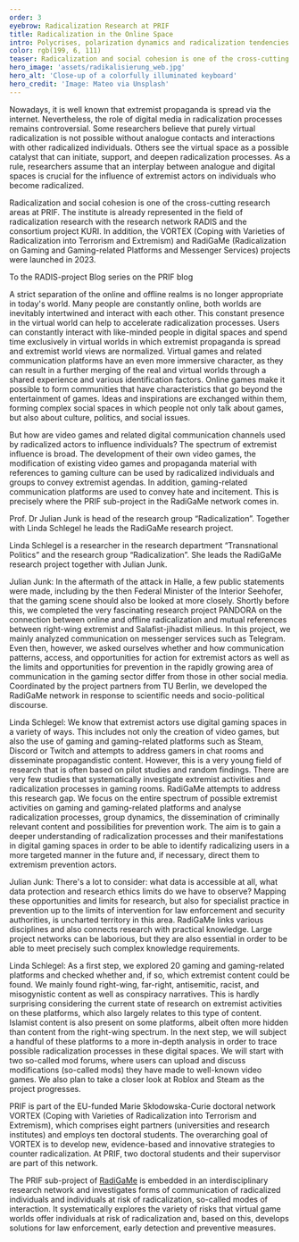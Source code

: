 ```yaml
---
order: 3
eyebrow: Radicalization Research at PRIF
title: Radicalization in the Online Space
intro: Polycrises, polarization dynamics and radicalization tendencies go hand in hand. Whether it is the Covid-19 pandemic, the war in Ukraine or the war in Gaza – extremist actors seize on these issues and instrumentalize them. Socio-political events are processed in propagandistic material and thus reinforce radicalization dynamics. Virtual worlds are playing an increasingly important role here, as connectivity and reach are increased by Net 2.0. Online radicalization is one of the fields of radicalization research at PRIF, an area that was further expanded in 2023 with the launch of the VORTEX and RadiGaMe projects. 
color: rgb(199, 6, 111)
teaser: Radicalization and social cohesion is one of the cross-cutting areas of research at PRIF. A new research alliance examines the role virtual worlds play in this context.
hero_image: 'assets/radikalisierung_web.jpg'
hero_alt: 'Close-up of a colorfully illuminated keyboard'
hero_credit: 'Image: Mateo via Unsplash'
---
```


<Leadin>Nowadays, it is well known </Leadin> that extremist propaganda is spread via the internet. Nevertheless, the role of digital media in radicalization processes remains controversial. Some researchers believe that purely virtual radicalization is not possible without analogue contacts and interactions with other radicalized individuals. Others see the virtual space as a possible catalyst that can initiate, support, and deepen radicalization processes. As a rule, researchers assume that an interplay between analogue and digital spaces is crucial for the influence of extremist actors on individuals who become radicalized.

<Callout eyebrow="Infobox" title="Research on radicalization and social cohesion" expandable={false}>

Radicalization and social cohesion is one of the cross-cutting research areas at PRIF. The institute is already represented in the field of radicalization research with the research network  RADIS and the consortium project KURI. In addition, the VORTEX (Coping with Varieties of Radicalization into Terrorism and Extremism) and RadiGaMe (Radicalization on Gaming and Gaming-related Platforms and Messenger Services) projects were launched in 2023.

</Callout>

<CallToAction url="https://blog.prif.org/reihen/radis-blogserie-debatten-zu-islamistischem-extremismus/">

To the RADIS-project Blog series on the PRIF blog

</CallToAction>

A strict separation of the online and offline realms is no longer appropriate in today's world. Many people are constantly online, both worlds are inevitably intertwined and interact with each other. This constant presence in the virtual world can help to accelerate radicalization processes. Users can constantly interact with like-minded people in digital spaces and spend time exclusively in virtual worlds in which extremist propaganda is spread and extremist world views are normalized. Virtual games and related communication platforms have an even more immersive character, as they can result in a further merging of the real and virtual worlds through a shared experience and various identification factors. Online games make it possible to form communities that have characteristics that go beyond the entertainment of games. Ideas and inspirations are exchanged within them, forming complex social spaces in which people not only talk about games, but also about culture, politics, and social issues.

But how are video games and related digital communication channels used by radicalized actors to influence individuals? The spectrum of extremist influence is broad. The development of their own video games, the modification of existing video games and propaganda material with references to gaming culture can be used by radicalized individuals and groups to convey extremist agendas. In addition, gaming-related communication platforms are used to convey hate and incitement. This is precisely where the PRIF sub-project in the RadiGaMe network comes in.

<Interview title="Interview with Linda Schlegel and Julian Junk">

<InterviewParticipant name="Julian Junk" image="assets/Julian_pink_web.jpg" >

Prof. Dr Julian Junk is head of the research group “Radicalization”. Together with Linda Schlegel he leads the RadiGaMe research project.

</InterviewParticipant>

<InterviewParticipant name="Linda Schlegel" image="assets/Linda_web.jpg" >

Linda Schlegel is a researcher in the research department “Transnational Politics” and the research group “Radicalization”. She leads the RadiGaMe research project together with Julian Junk.

</InterviewParticipant>

<InterviewQuestion q="So far, the RadiGaMe project is a novelty. How did the project come about?">

Julian Junk: In the aftermath of the attack in Halle, a few public statements were made, including by the then Federal Minister of the Interior Seehofer, that the gaming scene should also be looked at more closely. Shortly before this, we completed the very fascinating research project PANDORA on the connection between online and offline radicalization and mutual references between right-wing extremist and Salafist-jihadist milieus. In this project, we mainly analyzed communication on messenger services such as Telegram. Even then, however, we asked ourselves whether and how communication patterns, access, and opportunities for action for extremist actors as well as the limits and opportunities for prevention in the rapidly growing area of communication in the gaming sector differ from those in other social media. Coordinated by the project partners from TU Berlin, we developed the RadiGaMe network in response to scientific needs and socio-political discourse.

</InterviewQuestion>

<InterviewQuestion q="Why is it important to examine virtual gaming rooms specifically for extremist influences? What are the goals of RadiGaMe?">

Linda Schlegel: We know that extremist actors use digital gaming spaces in a variety of ways. This includes not only the creation of video games, but also the use of gaming and gaming-related platforms such as Steam, Discord or Twitch and attempts to address gamers in chat rooms and disseminate propagandistic content. However, this is a very young field of research that is often based on pilot studies and random findings. There are very few studies that systematically investigate extremist activities and radicalization processes in gaming rooms. RadiGaMe attempts to address this research gap. We focus on the entire spectrum of possible extremist activities on gaming and gaming-related platforms and analyse radicalization processes, group dynamics, the dissemination of criminally relevant content and possibilities for prevention work. The aim is to gain a deeper understanding of radicalization processes and their manifestations in digital gaming spaces in order to be able to identify radicalizing users in a more targeted manner in the future and, if necessary, direct them to extremism prevention actors.

</InterviewQuestion>

<InterviewQuestion q="What challenges does such research face?">

Julian Junk: There's a lot to consider: what data is accessible at all, what data protection and research ethics limits do we have to observe? Mapping these opportunities and limits for research, but also for specialist practice in prevention up to the limits of intervention for law enforcement and security authorities, is uncharted territory in this area. RadiGaMe links various disciplines and also connects research with practical knowledge. Large project networks can be laborious, but they are also essential in order to be able to meet precisely such complex knowledge requirements.

</InterviewQuestion>

<InterviewQuestion q="Are there already initial exploration results and what happens next?">

Linda Schlegel: As a first step, we explored 20 gaming and gaming-related platforms and checked whether and, if so, which extremist content could be found. We mainly found right-wing, far-right, antisemitic, racist, and misogynistic content as well as conspiracy narratives. This is hardly surprising considering the current state of research on extremist activities on these platforms, which also largely relates to this type of content. Islamist content is also present on some platforms, albeit often more hidden than content from the right-wing spectrum. In the next step, we will subject a handful of these platforms to a more in-depth analysis in order to trace possible radicalization processes in these digital spaces. We will start with two so-called mod forums, where users can upload and discuss modifications (so-called mods) they have made to well-known video games. We also plan to take a closer look at Roblox and Steam as the project progresses.

</InterviewQuestion>

</Interview>

<Callout eyebrow="Infobox" title="New Projects in the Research Group Radicalization" expandable={false}>

PRIF is part of the EU-funded Marie Skłodowska-Curie doctoral network VORTEX (Coping with Varieties of Radicalization into Terrorism and Extremism), which comprises eight partners (universities and research institutes) and employs ten doctoral students. The overarching goal of VORTEX is to develop new, evidence-based and innovative strategies to counter radicalization. At PRIF, two doctoral students and their supervisor are part of this network.

The PRIF sub-project of [RadiGaMe](https://www.radigame.de/en/) is embedded in an interdisciplinary research network and investigates forms of communication of radicalized individuals and individuals at risk of radicalization, so-called modes of interaction. It systematically explores the variety of risks that virtual game worlds offer individuals at risk of radicalization and, based on this, develops solutions for law enforcement, early detection and preventive measures.
</Callout>
